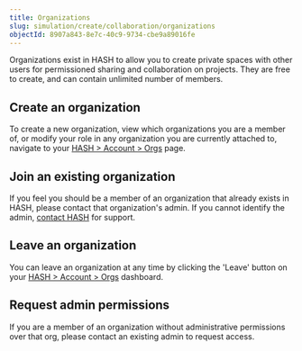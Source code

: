 ```yaml
---
title: Organizations
slug: simulation/create/collaboration/organizations
objectId: 8907a843-8e7c-40c9-9734-cbe9a89016fe
---
```


Organizations exist in HASH to allow you to create private spaces with other users for permissioned sharing and collaboration on projects. They are free to create, and can contain unlimited number of members.

## Create an organization

To create a new organization, view which organizations you are a member of, or modify your role in any organization you are currently attached to, navigate to your [HASH &gt; Account &gt; Orgs](/account/orgs) page.

## Join an existing organization

If you feel you should be a member of an organization that already exists in HASH, please contact that organization's admin. If you cannot identify the admin, [contact HASH](https://hash.ai/contact) for support.

## Leave an organization

You can leave an organization at any time by clicking the 'Leave' button on your [HASH &gt; Account &gt; Orgs](/account/orgs) dashboard.

## Request admin permissions

If you are a member of an organization without administrative permissions over that org, please contact an existing admin to request access.
